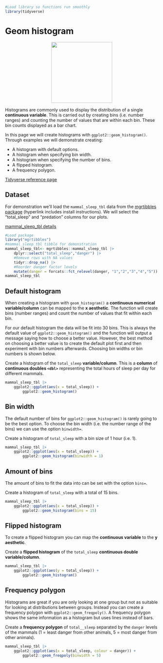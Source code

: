 ```r
#Load library so functions run smoothly
library(tidyverse)
```
# Geom histogram
<center>
![](images/ggplot2_geom_histogram.png){style="width:200px"}
</center>

Histograms are commonly used to display the distribution of a single __continuous variable__.
This is carried out by creating bins (i.e. number ranges) and counting the number of values that are within each bin.
These bin counts displayed as a bar chart.

In this page we will create histograms with `ggplot2::geom_histogram()`. Through examples we will demonstrate creating:

- A histogram with default options.
- A histogram when specifying bin width.
- A histogram when specifying the number of bins.
- A flipped histogram.
- A frequency polygon.

[Tidyverse reference page](https://ggplot2.tidyverse.org//reference/geom_histogram.html)

## Dataset

For demonstration we'll load the `mammal_sleep_tbl` data from the [mgrtibbles package](/datasets/mgrtibbles.qmd) (hyperlink includes install instructions).
We will select the "total_sleep" and "predation" columns for our plots.

[mammal_sleep_tbl details](https://github.com/m-gemmell/mgrtibbles/wiki/mammal_sleep_tbl)

```r
#Load package
library("mgrtibbles")
#mammal_sleep_tbl tibble for demonstration
mammal_sleep_tbl<- mgrtibbles::mammal_sleep_tbl |> 
    dplyr::select("total_sleep","danger") |>
    #Remove rows with NA values
    tidyr::drop_na() |>
    #Reorder danger factor levels
    mutate(danger = forcats::fct_relevel(danger, "1","2","3","4","5"))
mammal_sleep_tbl
```

## Default histogram

When creating a histogram with `geom_histogram()` a __continuous numerical variable/column__ can be mapped to the __x aesthetic__.
The function will create bins (number ranges) and count the number of values that fit within each bin.

For our default histogram the data will be fit into 30 bins. 
This is always the default value of `ggplot2::geom_histogram()` and the function will output a message saying how to choose a better value.
However, the best method on choosing a better value is to create the default plot first and then experiment with bin numbers afterwards.
Choosing bin widths or bin numbers is shown below.

Create a histogram of the `total_sleep` __variable/column__.
This is a __column__ of __continuous doubles `<dbl>`__ representing the total hours of sleep per day for different mammals.

```r
mammal_sleep_tbl |>
    ggplot2::ggplot(aes(x = total_sleep)) +
        ggplot2::geom_histogram()
```

## Bin width

The default number of bins for `ggplot2::geom_histogram()` is rarely going to be the best option.
To choose the bin width (i.e. the number range of the bins) we can use the option `binwidth=`.

Create a histogram of `total_sleep` with a bin size of 1 hour (i.e. 1).

```r
mammal_sleep_tbl |>
    ggplot2::ggplot(aes(x = total_sleep)) +
        ggplot2::geom_histogram(binwidth = 1)
```

## Amount of bins

The amount of bins to fit the data into can be set with the option `bins=`.

Create a histogram of `total_sleep` with a total of 15 bins.

```r
mammal_sleep_tbl |>
    ggplot2::ggplot(aes(x = total_sleep)) +
        ggplot2::geom_histogram(bins = 15)
```

## Flipped histogram

To create a flipped histogram you can map the __continuous variable__ to the __y aesthetic__.

Create a __flipped histogram__ of the `total_sleep` __continuous double variable/column__.

```r
mammal_sleep_tbl |>
    ggplot2::ggplot(aes(y = total_sleep)) +
        ggplot2::geom_histogram()
```

## Frequency polygon

Histograms are great if you are only looking at one group but not as suitable for looking at distributions between groups.
Instead you can create a frequency polygon with `ggplot2::geom_freqpoly()`.
A frequency polygon shows the same information as a histogram but uses lines instead of bars.

Create a __frequency polygon__ of `total__sleep` separated by the `danger` levels of the mammals (1 = least danger from other animals, 5 = most danger from other animals).

```r
mammal_sleep_tbl |>
    ggplot2::ggplot(aes(x = total_sleep, colour = danger)) +
        ggplot2::geom_freqpoly(binwidth = 5)
```